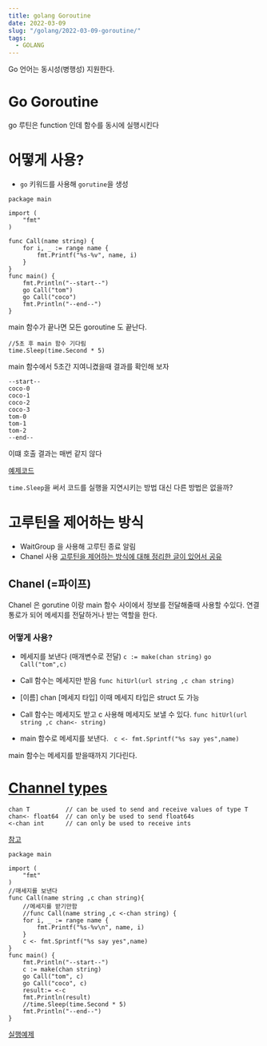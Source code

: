 ```yaml
---
title: golang Goroutine
date: 2022-03-09
slug: "/golang/2022-03-09-goroutine/"
tags:
  - GOLANG
---
```


Go 언어는 동시성(병행성) 지원한다.

# Go Goroutine
go 루틴은 function 인데
함수를 동시에 실행시킨다

# 어떻게 사용?
* `go` 키워드를 사용해 `gorutine`을 생성

```
package main

import (
	"fmt"
)

func Call(name string) {
	for i, _ := range name {
		fmt.Printf("%s-%v", name, i)
	}
}
func main() {
	fmt.Println("--start--")
	go Call("tom")
	go Call("coco")
	fmt.Println("--end--")
}
``` 
main 함수가 끝나면 
모든 goroutine 도 끝난다.

```
//5초 후 main 함수 기다림
time.Sleep(time.Second * 5)
```
main 함수에서 5초간 지여니켰을때 결과를 확인해 보자
```
--start--
coco-0
coco-1
coco-2
coco-3
tom-0
tom-1
tom-2
--end--
```
이떄 호출 결과는 매번 같지 않다

[예제코드](https://replit.com/@gwiyeomgo/goroutine#zc79n4vs60yqfz5rkps9-go-1.17.3/share/go/src/fmt/print.go:273:5)

`time.Sleep`을 써서 코드를 실행을 지연시키는 방법 대신
다른 방법은 없을까?


# 고루틴을 제어하는 방식

* WaitGroup 을 사용해 고루틴 종료 알림
* Chanel 사용
[고루틴을 제어하는 방식에 대해 정리한 글이 있어서 공유](https://jbhs7014.tistory.com/179)


## Chanel (=파이프)
Chanel 은 gorutine 이랑 main 함수 사이에서 정보를 전달해줄때
사용할 수있다.
연결 통로가 되어 메세지를 전달하거나 받는 역할을 한다.

### 어떻게 사용?
* 메세지를 보낸다 (매개변수로 전달)
`c := make(chan string)`
`go Call("tom",c)`
* Call 함수는 메세지만 받음 
`func hitUrl(url string ,c chan string)`
* [이름] chan [메세지 타입]
이때 메세지 타입은 struct 도 가능

* Call 함수는 메세지도 받고 c 사용해 메세지도 보낼 수 있다.
`func hitUrl(url string ,c chan<- string)`
* main 함수로 메세지를 보낸다.
` c <- fmt.Sprintf("%s say yes",name)`
  
main 함수는 메세지를 받을때까지 기다린다.

# [Channel types](https://go.dev/ref/spec#Channel_types)
```
chan T          // can be used to send and receive values of type T
chan<- float64  // can only be used to send float64s
<-chan int      // can only be used to receive ints
```
[참고](https://stackoverflow.com/questions/31920353/whats-the-difference-between-chan-and-chan-as-a-function-return-type)

```
package main

import (
	"fmt"
)
//매세지를 보낸다
func Call(name string ,c chan string){
	//메세지를 받기만함
	//func Call(name string ,c <-chan string) {
	for i, _ := range name {
		fmt.Printf("%s-%v\n", name, i)
	}
	c <- fmt.Sprintf("%s say yes",name)
}
func main() {
	fmt.Println("--start--")
	c := make(chan string)
	go Call("tom", c)
	go Call("coco", c)
	result:= <-c
	fmt.Println(result)
	//time.Sleep(time.Second * 5)
	fmt.Println("--end--")
}
```

[실행예제](https://replit.com/@gwiyeomgo/goroutineAndChanel#0yqfz5rkps9-go-1.17.3/share/go/src/builtin/builtin.go:71:5)